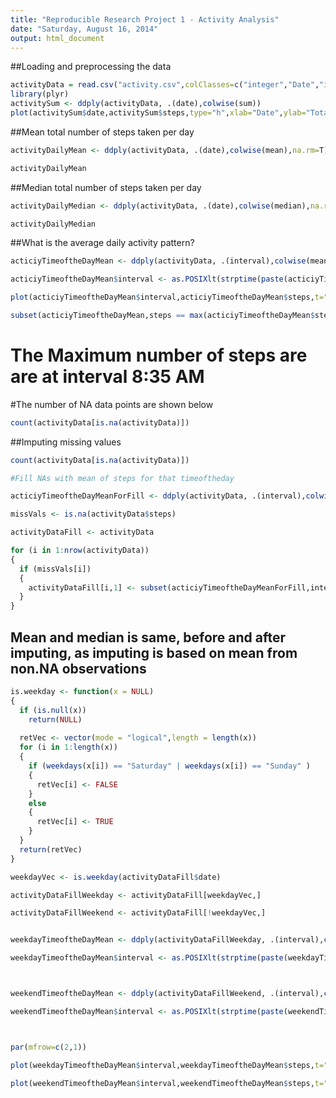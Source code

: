 ```yaml
---
title: "Reproducible Research Project 1 - Activity Analysis"
date: "Saturday, August 16, 2014"
output: html_document
---
```


##Loading and preprocessing the data

```r
activityData = read.csv("activity.csv",colClasses=c("integer","Date","integer"))
library(plyr)
activitySum <- ddply(activityData, .(date),colwise(sum))
plot(activitySum$date,activitySum$steps,type="h",xlab="Date",ylab="Total # of Steps",main="Total Steps Taken Per Day Histogram")

```

##Mean total number of steps taken per day

```r
activityDailyMean <- ddply(activityData, .(date),colwise(mean),na.rm=T)

activityDailyMean

```


##Median total number of steps taken per day

```r

activityDailyMedian <- ddply(activityData, .(date),colwise(median),na.rm=T)

activityDailyMedian

```



##What is the average daily activity pattern?
```r
acticiyTimeoftheDayMean <- ddply(activityData, .(interval),colwise(mean),na.rm=T)

acticiyTimeoftheDayMean$interval <- as.POSIXlt(strptime(paste(acticiyTimeoftheDayMean$date,sprintf("%04i",acticiyTimeoftheDayMean$interval),length=4),"%Y-%m-%d%H%M"),tz = "GMT")

plot(acticiyTimeoftheDayMean$interval,acticiyTimeoftheDayMean$steps,t="l",,main="Daily Time of the Day Activity Graph", xlab="Time of the Day", ylab = "Average Steps")

subset(acticiyTimeoftheDayMean,steps == max(acticiyTimeoftheDayMean$steps),select = interval)

```

# The Maximum number of steps are are at interval 8:35 AM


#The number of NA data points are shown below

```r
count(activityData[is.na(activityData)])

```

##Imputing missing values

```r
count(activityData[is.na(activityData)])

#Fill NAs with mean of steps for that timeoftheday

acticiyTimeoftheDayMeanForFill <- ddply(activityData, .(interval),colwise(mean),na.rm=T)

missVals <- is.na(activityData$steps)

activityDataFill <- activityData

for (i in 1:nrow(activityData))
{
  if (missVals[i])
  {
    activityDataFill[i,1] <- subset(acticiyTimeoftheDayMeanForFill,interval == activityData[i,3])$steps
  }
}

```

## Mean and median is same, before and after imputing, as imputing is based on mean from non.NA observations

```r

is.weekday <- function(x = NULL)
{
  if (is.null(x))
    return(NULL)
  
  retVec <- vector(mode = "logical",length = length(x))
  for (i in 1:length(x))
  {
    if (weekdays(x[i]) == "Saturday" | weekdays(x[i]) == "Sunday" )
    {
      retVec[i] <- FALSE
    }
    else
    {
      retVec[i] <- TRUE
    }
  }
  return(retVec)
}

weekdayVec <- is.weekday(activityDataFill$date)

activityDataFillWeekday <- activityDataFill[weekdayVec,]

activityDataFillWeekend <- activityDataFill[!weekdayVec,]


weekdayTimeoftheDayMean <- ddply(activityDataFillWeekday, .(interval),colwise(mean),na.rm=T)

weekdayTimeoftheDayMean$interval <- as.POSIXlt(strptime(paste(weekdayTimeoftheDayMean$date,sprintf("%04i",weekdayTimeoftheDayMean$interval),length=4),"%Y-%m-%d%H%M"),tz = "GMT")



weekendTimeoftheDayMean <- ddply(activityDataFillWeekend, .(interval),colwise(mean),na.rm=T)

weekendTimeoftheDayMean$interval <- as.POSIXlt(strptime(paste(weekendTimeoftheDayMean$date,sprintf("%04i",weekendTimeoftheDayMean$interval),length=4),"%Y-%m-%d%H%M"),tz = "GMT")



par(mfrow=c(2,1))

plot(weekdayTimeoftheDayMean$interval,weekdayTimeoftheDayMean$steps,t="l",main="Weekday Activity Graph", xlab="Time of the Day", ylab = "Average Steps",col="blue")

plot(weekendTimeoftheDayMean$interval,weekendTimeoftheDayMean$steps,t="l",main="Weekend Activity Graph", xlab="Time of the Day", ylab = "Average Steps",col="blue")

```

```r
```

```r
```

```r
```